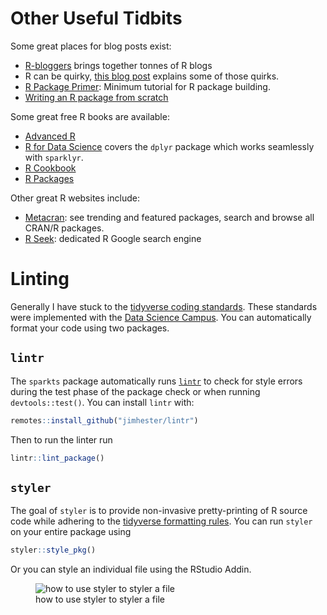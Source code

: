 # Other Useful Tidbits

Some great places for blog posts exist:

* [R-bloggers](https://www.r-bloggers.com) brings together tonnes of R blogs
* R can be quirky, [this blog post](https://ironholds.org/projects/rbitrary/) explains some of those quirks.
* [R Package Primer](http://kbroman.org/pkg_primer/): Minimum tutorial for R package building.
* [Writing an R package from scratch](https://hilaryparker.com/2014/04/29/writing-an-r-package-from-scratch/)

Some great free R books are available:

* [Advanced R](http://adv-r.had.co.nz)
* [R for Data Science](http://r4ds.had.co.nz) covers the `dplyr` package which works seamlessly with `sparklyr`.
* [R Cookbook](http://www.cookbook-r.com)
* [R Packages](http://r-pkgs.had.co.nz)

Other great R websites include:

* [Metacran](https://www.r-pkg.org): see trending and featured packages, search and browse all CRAN/R packages.
* [R Seek](https://rseek.org): dedicated R Google search engine

# Linting

Generally I have stuck to the [tidyverse coding standards](http://style.tidyverse.org). These standards were implemented with the [Data Science Campus](https://datasciencecampus.github.io/coding-standards/r.html). You can automatically format your code using two packages.

## `lintr`

The `sparkts` package automatically runs [`lintr`](https://github.com/jimhester/lintr) to check for style errors during the test phase of the package check or when running `devtools::test()`. You can install `lintr` with:

```r
remotes::install_github("jimhester/lintr")
```

Then to run the linter run

```r
lintr::lint_package()
```

## `styler`

The goal of `styler` is to provide non-invasive pretty-printing of R source code while adhering to the [tidyverse formatting rules](http://style.tidyverse.org). You can run `styler` on your entire package using

```r
styler::style_pkg()
```

Or you can style an individual file using the RStudio Addin.

![how to use styler to styler a file](https://raw.githubusercontent.com/lorenzwalthert/some_raw_data/master/styler_0.1.gif)